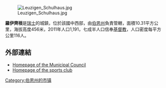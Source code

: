 [[Image:Leuzigen_Schulhaus.jpg|right]]

'''羅伊齊根'''是[[瑞士|瑞士]]的城鎮，位於該國中西部，由[[伯恩州|伯恩州]]負責管轄，面積10.31平方公里，海拔高度456米，2011年人口1,191，七成半人口信奉[[基督教|基督教]]，人口密度每平方公里116人。

==外部連結==
*[https://web.archive.org/web/20131231063417/http://leuzigen.ch/ Homepage of the Municipal Council]
*[https://web.archive.org/web/20190523112616/http://tvleuzigen.ch/ Homepage of the sports club]

{{Switzerland-geo-stub}}
[[Category:伯恩州的市镇|Category:伯恩州的市镇]]